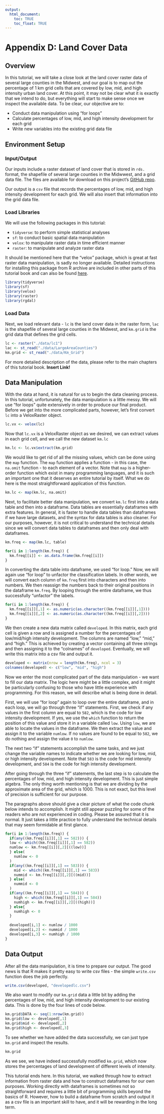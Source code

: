 ```yaml
---
output: 
  html_document:
    toc: TRUE
    toc_float: TRUE
---
```

# Appendix D: Land Cover Data {-}

## Overview

In this tutorial, we will take a close look at the land cover raster data of several large counties in the Midwest, and our goal is to map out the percentage of 1 km grid cells that are covered by low, mid, and high intensity urban land cover. At this point, it may not be clear what it is exactly that we intend to do, but everything will start to make sense once we inspect the available data. To be clear, our objective are to:

* Conduct data manipulation using "for loops"
* Calculate percentages of low, mid, and high intensity development for each grid
* Write new variables into the existing grid data file

## Environment Setup {-}

### Input/Output {-}

Our inputs include a raster dataset of land cover that is stored in `rds.` format, the shapefile of several large counties in the Midwwest, and a grid data file. The files are available for download on this project's [GitHub repo](https://github.com/GeoDaCenter/OpenAirQ-toolkit/tree/master/data).

Our output is a `csv` file that records the percentages of low, mid, and high intensity development for each grid. We will also insert that information into the grid data file. 

### Load Libraries {-}

We will use the following packages in this tutorial:

* `tidyverse`: to perform simple statistical analyses
* `sf`: to conduct basic spatial data manipulation
* `velox`: to manipulate raster data in time efficient manner
* `raster`: to manipulate and analyze raster data

It should be mentioned here that the "velox" package, which is great at fast raster data manipulation, is sadly no longer available. Detailed instructions for installing this package from R archive are included in other parts of this tutorial book and can also be found [here](https://support.rstudio.com/hc/en-us/articles/219949047-Installing-older-versions-of-packages).

```r
library(tidyverse)
library(sf)
library(velox)
library(raster)
library(rgdal)
```

### Load Data {-}

Next, we load relevant data - `lc` is the land cover data in the raster form, `lac` is the shapefile of several large counties in the Midwest, and `km.grid` is the grid data that defines the grid cells. 

```r
lc <- raster("./data/lc1")
lac <- st_read("./data/LargeAreaCounties")
km.grid <- st_read("./data/Km_Grid")
```

For more detailed description of the data, please refer to the main chapters of this tutorial book. **Insert Link!**

## Data Manipulation

With the data at hand, it is natural for us to begin the data cleaning process. In this tutorial, unfortunately, the data manipulation is a little messy. We will use "for loops" quite extensively in order to produce our final product. Before we get into the more complicated parts, however, let's first convert `lc` into a VeloxRaster object. 

```r
lc.vx <- velox(lc)
```

Now that `lc.vx` is a VeloxRaster object as we desired, we can extract values in each grid cell, and we call the new dataset `km.lc`

```r
km.lc <- lc.vx$extract(km.grid)
```

We would like to get rid of all the missing values, which can be done using the `map` function. The `map` function applies a function - in this case, the `na.omit` function - to each element of a vector. Note that `map` is a higher-order function which exist in many programming languages, and it is such an important one that it deserves an entire tutorial by itself. What we do here is the most straightforward application of this function.

```r
km.lc <- map(km.lc, na.omit)
```

Next, to facilitate better data manipulation, we convert `km.lc` first into a data table and then into a dataframe. Data tables are essentially dataframes with extra features. In general, it is faster to handle data tables than dataframes if we have large datasets, and the syntax for data tables is also cleaner. For our purposes, however, it is not critical to understand the technical details since we will convert data tables to dataframes and then only deal with dataframes. 

```r
km.freq <- map(km.lc, table)

for(i in 1:length(km.freq)) {
  km.freq[[i]] <- as.data.frame(km.freq[[i]])
}
```

In converting the data table into dataframe, we used "for loop." Now, we will again use "for loop" to unfactor the classification labels. In other words, we will convert each column of `km.freq` first into characters and then into numbers. We then reassign the numbers back to their original positions in the dataframe `km.freq`. By looping through the entire dataframe, we thus successfully "unfactor" the labels. 

```r
for(i in 1:length(km.freq)) {
  km.freq[[i]][,1] <- as.numeric(as.character((km.freq[[i]][,1])))
  km.freq[[i]][,2] <- as.numeric(as.character((km.freq[[i]][,2])))
}
```

We then create a new data matrix called `developed`. In this matrix, each grid cell is given a row and is assigned a number for the percentages of low/mid/high intensity development. The columns are named "low," "mid," and "high." This is achieved by creating a vector containing all three strings and then assigning it to the "colnames" of `developed`. Eventually, we will write this matrix into a csv file and output it. 

```r
developed <- matrix(nrow = length(km.freq), ncol = 3)
colnames(developed) <- c("low", "mid", "high")
```

Now we enter the most complicated part of the data manipulation - we want to fill our data matrix. The logic here might be a little complex, and it might be particularly confusing to those who have little experience with programming. For this reason, we will describe what is being done in detail. 

First, we will use "for loop" again to loop over the entire dataframe, and in each loop, we will go through three "if" statements. First, we check if any values in the first column are equal to `582`, which is the code for low intensity development. If yes, we use the `which` function to return the position of this value and store it in a variable called `low`. Using `low`, we are able to locate the values in the dataframe. We then extract the value and assign it to the variable `numlow`. If no values are found to be equal to `582`, we do nothing and assign the value `0` to `numlow`. 

The next two "if" statements accomplish the same tasks, and we just change the variable names to indicate whether we are looking for low, mid, or high intensity development. Note that `583` is the code for mid intensity development, and `584` is the code for high intensity development.

After going through the three "if" statements, the last step is to calculate the percentages of low, mid, and high intensity development. This is just simple algebra. The only thing worth mentioning is that we are dividing by the approximate area of the grid, which is 1000. This is not exact, but this level of precision is sufficient for our purpose. 

The paragraphs above should give a clear picture of what the code chunk below intends to accomplish. It might still appear puzzling for some of the readers who are not experienced in coding. Please be assured that it is normal. It just takes a little practice to fully understand the technical details that may seem formidable at first glance. 

```r
for(i in 1:length(km.freq)) {
  if(any((km.freq[[i]][,1] == 582))) {
  low <- which((km.freq[[i]][,1] == 582))
  numlow <- km.freq[[i]][,2][((low))]
  } else(
    numlow <- 0
  )
  if(any((km.freq[[i]][,1] == 583))) {
    mid <- which((km.freq[[i]][,1] == 583))
    nummid <- km.freq[[i]][,2][((mid))]
  } else(
    nummid <- 0
  )
  if(any((km.freq[[i]][,1] == 584))) {
    high <- which((km.freq[[i]][,1] == 584))
    numhigh <- km.freq[[i]][,2][((high))]
  } else{
    numhigh <- 0
  }
  
  developed[i,1] <- numlow / 1000 
  developed[i,2] <- nummid / 1000
  developed[i,3] <- numhigh / 1000
}
```

## Data Output

After all the data manipulation, it is time to prepare our output. The good news is that R makes it pretty easy to write csv files - the simple `write.csv` function does the job perfectly.

```r
write.csv(developed, "developedlc.csv") 
```

We also want to modify our `km.grid` data a little bit by adding the percentages of low, mid, and high intensity development to our existing data. This is done by the four lines of code below.

```r
km.grid$DATA <- seq(1:nrow(km.grid))
km.grid$low <- developed[,1]
km.grid$mid <- developed[,2]
km.grid$high <- developed[,3]
```

To see whether we have added the data successfully, we can just type `km.grid` and inspect the results. 

```r
km.grid
```

As we see, we have indeed successfully modified `km.grid`, which now stores the percentages of land development of different levels of intensity. 

This tutorial ends here. In this tutorial, we walked through how to extract information from raster data and how to construct dataframes for our own purposes. Working directly with dataframes is sometimes not so straightforward and requires a little bit of programming skills beyond the basics of R. However, how to build a dataframe from scratch and output it as a csv file is an important skill to have, and it will be rewarding in the long term. 


















